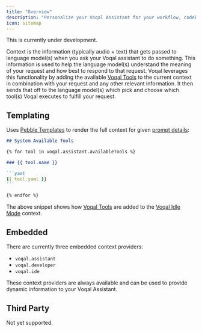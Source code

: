 ```yaml
---
title: "Overview"
description: "Personalize your Voqal Assistant for your workflow, codebase, and team"
icon: sitemap
---
```


<Warning>This is currently under development.</Warning>

Context is the information (typically audio + text) that gets passed to language model(s) when you ask your Voqal assistant to
do something. This information is used to help the language model(s) understand the meaning of your request and how best to respond
to that request. Voqal leverages this functionality by adding the available [Voqal Tools](/tools/overview) to the current context in combination with
your request and any other relevant information. It then sends that off to the language model(s) which pick and choose
which tool(s) Voqal executes to fulfill your request.

## Templating

Uses [Pebble Templates](https://pebbletemplates.io/) to render the full context for given [prompt details](/modes/embedded/idle#prompt-details):

````markdown
## System Available Tools

{% for tool in voqal.assistant.availableTools %}

### {{ tool.name }}

```yaml
{{ tool.yaml }}
```

{% endfor %}
````

The above snippet shows how [Voqal Tools](/tools/overview) are added to the [Voqal Idle Mode](/modes/embedded/idle) context.

## Embedded

There are currently three embedded context providers:
 - `voqal.assistant`
 - `voqal.developer`
 - `voqal.ide`

 These context providers are always available and can be used to provide dynamic information to your Voqal Assistant.

 ## Third Party

 Not yet supported.

